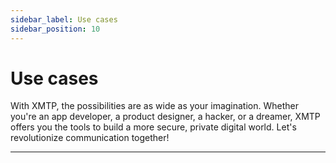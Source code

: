 ```yaml
---
sidebar_label: Use cases
sidebar_position: 10
---
```



# Use cases

With XMTP, the possibilities are as wide as your imagination. Whether you're an app developer, a product designer, a hacker, or a dreamer, XMTP offers you the tools to build a more secure, private digital world. Let's revolutionize communication together!

<Tutorials />

---
